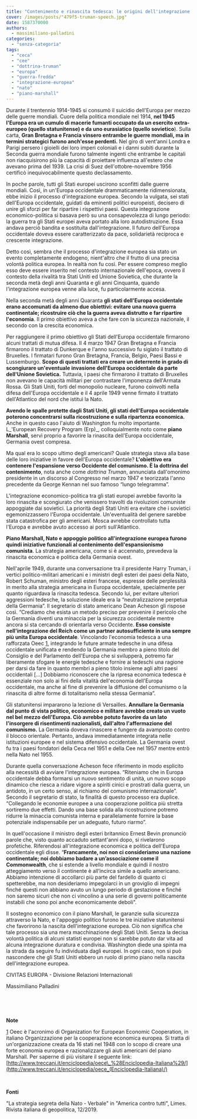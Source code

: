 ```yaml
---
title: "Contenimento e rinascita tedesca: le origini dell'integrazione europea"
cover: /images/posts/"479f5-truman-speech.jpg"
date: 1587370000
authors:
  - massimiliano-palladini
categories: 
  - "senza-categoria"
tags: 
  - "ceca"
  - "cee"
  - "dottrina-truman"
  - "europa"
  - "guerra-fredda"
  - "integrazione-europea"
  - "nato"
  - "piano-marshall"
---
```


Durante il trentennio 1914-1945 si consumò il suicidio dell'Europa per mezzo delle guerre mondiali. Cuore della politica mondiale nel 1914, **nel 1945 l'Europa era un cumulo di macerie fumanti occupato da un esercito extra-europeo (quello statunitense) e da uno eurasiatico (quello sovietico**). Sulla carta, **Gran Bretagna e Francia vinsero entrambe le guerre mondiali, ma in termini strategici furono anch'esse perdenti.** Nel giro di vent'anni Londra e Parigi persero i gioielli dei loro imperi coloniali e i danni subiti durante la Seconda guerra mondiale furono talmente ingenti che entrambe le capitali non riacquisirono più la capacità di proiettare influenza all'estero che avevano prima del 1939. La crisi di Suez dell'ottobre-novembre 1956 certificò inequivocabilmente questo declassamento.

In poche parole, tutti gli Stati europei uscirono sconfitti dalle guerre mondiali. Così, in un'Europa occidentale drammaticamente ridimensionata, ebbe inizio il processo d'integrazione europea. Secondo la vulgata, sei stati dell'Europa occidentale, guidati da eminenti politici europeisti, decisero di unire gli sforzi per far ripartire i rispettivi paesi. Questa integrazione economico-politica si basava però su una consapevolezza di lungo periodo: la guerra tra gli Stati europei aveva portato alla loro autodistruzione. Essa andava perciò bandita e sostituita dall'integrazione. Il futuro dell'Europa occidentale doveva essere caratterizzato da pace, solidarietà reciproca e crescente integrazione.

Detto così, sembra che il processo d'integrazione europea sia stato un evento completamente endogeno, nient'altro che il frutto di una precisa volontà politica europea. In realtà non fu così. Per essere compreso meglio esso deve essere inserito nel contesto internazionale dell'epoca, ovvero il contesto della rivalità tra Stati Uniti ed Unione Sovietica, che durante la seconda metà degli anni Quaranta e gli anni Cinquanta, quando l'integrazione europea venne alla luce, fu particolarmente accesa.

Nella seconda metà degli anni Quaranta **gli stati dell'Europa occidentale erano accomunati da almeno due obiettivi: evitare una nuova guerra continentale; ricostruire ciò che la guerra aveva distrutto e far ripartire l'economia**. Il primo obiettivo aveva a che fare con la sicurezza nazionale, il secondo con la crescita economica.

Per raggiungere il primo obiettivo gli Stati dell'Europa occidentale firmarono alcuni trattati di mutua difesa. Il 4 marzo 1947 Gran Bretagna e Francia firmarono il trattato di Dunkerque e l'anno successivo fu siglato il trattato di Bruxelles. I firmatari furono Gran Bretagna, Francia, Belgio, Paesi Bassi e Lussemburgo. **Scopo di questi trattati era creare un deterrente in grado di scongiurare un'eventuale invasione dell'Europa occidentale da parte dell'Unione Sovietica.** Tuttavia, i paesi che firmarono il trattato di Bruxelles non avevano le capacità militari per contrastare l'imponenza dell'Armata Rossa. Gli Stati Uniti, forti del monopolio nucleare, furono coinvolti nella difesa dell'Europa occidentale e il 4 aprile 1949 venne firmato il trattato dell'Atlantico del nord che istituì la Nato.

**Avendo le spalle protette dagli Stati Uniti, gli stati dell'Europa occidentale poterono concentrarsi sulla ricostruzione e sulla ripartenza economica.** Anche in questo caso l'aiuto di Washington fu molto importante. L_'European Recovery Program (Erp)_, colloquialmente noto come **piano Marshall**, servì proprio a favorire la rinascita dell'Europa occidentale, Germania ovest compresa.

Ma qual era lo scopo ultimo degli americani? Quale strategia stava alla base delle loro iniziative in favore dell'Europa occidentale? **L'obiettivo era contenere l'espansione verso Occidente del comunismo. È la dottrina del contenimento**, nota anche come _dottrina Truman_, annunciata dall'omonimo presidente in un discorso al Congresso nel marzo 1947 e teorizzata l'anno precedente da George Kennan nel suo famoso “lungo telegramma”.

L'integrazione economico-politica tra gli stati europei avrebbe favorito la loro rinascita e scongiurato che venissero travolti da rivoluzioni comuniste appoggiate dai sovietici. La priorità degli Stati Uniti era evitare che i sovietici egemonizzassero l'Europa occidentale. Un'eventualità del genere sarebbe stata catastrofica per gli americani. Mosca avrebbe controllato tutta l'Europa e avrebbe avuto accesso ai porti sull'Atlantico.

**Piano Marshall, Nato e appoggio politico all'integrazione europea furono quindi iniziative funzionali al contenimento dell'espansionismo comunista**. La strategia americana, come si è accennato, prevedeva la rinascita economica e politica della Germania ovest.

Nell'aprile 1949, durante una conversazione tra il presidente Harry Truman, i vertici politico-militari americani e i ministri degli esteri dei paesi della Nato, Robert Schuman, ministro degli esteri francese, espresse delle perplessità in merito alla strategia americana in Europa occidentale, specialmente per quanto riguardava la rinascita tedesca. Secondo lui, per evitare ulteriori aggressioni tedesche, la soluzione ideale era la “neutralizzazione perpetua della Germania”. Il segretario di stato americano Dean Acheson gli rispose così. “Crediamo che esista un metodo preciso per prevenire il pericolo che la Germania diventi una minaccia per la sicurezza occidentale mentre ancora si sta cercando di orientarla verso Occidente. **Esso consiste nell'integrazione del Reich come un partner autosufficiente in una sempre più unita Europa occidentale**. Vincolando l'economia tedesca a una rafforzata Oeec [1](#sdfootnote1sym), integrando le future armate tedesche in una difesa occidentale unificata e rendendo la Germania membro a pieno titolo del Consiglio e del Parlamento dell'Europa che si svilupperà, potremo far liberamente sfogare le energie tedesche e fornire ai tedeschi una ragione per darsi da fare in quanto membri a pieno titolo insieme agli altri paesi occidentali \[…\] Dobbiamo riconoscere che la ripresa economica tedesca è essenziale non solo ai fini della vitalità dell'economia dell'Europa occidentale, ma anche al fine di prevenire la diffusione del comunismo o la rinascita di altre forme di totalitarismo nella stessa Germania”.

Gli statunitensi impararono la lezione di Versailles. **Annullare la Germania dal punto di vista politico, economico e militare avrebbe creato un vuoto nel bel mezzo dell'Europa. Ciò avrebbe potuto favorire da un lato l'insorgere di risentimenti nazionalisti, dall'altro l'affermazione del comunismo.** La Germania doveva rinascere e fungere da avamposto contro il blocco orientale. Pertanto, andava immediatamente integrata nelle istituzioni europee e nel sistema difensivo occidentale. La Germania ovest fu tra i paesi fondatori della Ceca nel 1951 e della Cee nel 1957 mentre entrò nella Nato nel 1955.

Durante quella conversazione Acheson fece riferimento in modo esplicito alla necessità di avviare l'integrazione europea. “Riteniamo che in Europa occidentale debba formarsi un nuovo sentimento di unità, un nuovo scopo dinamico che riesca a ridare vigore a spiriti cinici e prostrati dalla guerra, un antidoto, in un certo senso, al richiamo del comunismo internazionale”. Secondo il segretario di stato, la finalità di questo processo era duplice. “Collegando le economie europee a una cooperazione politica più stretta sortiremo due effetti. Dando una base solida alla ricostruzione potremo ridurre la minaccia comunista interna e parallelamente fornire la base potenziale indispensabile per un adeguato, futuro riarmo”.

In quell'occasione il ministro degli esteri britannico Ernest Bevin pronunciò parole che, visto quanto accaduto settant'anni dopo, si rivelarono profetiche. Riferendosi all'integrazione economica e politica dell'Europa occidentale egli disse. “**Francamente, noi non ci consideriamo una nazione continentale; noi dobbiamo badare a un’associazione come il Commonwealth**, che si estende a livello mondiale e quindi il nostro atteggiamento verso il continente è all’incirca simile a quello americano. Abbiamo intenzione di accollarci più parte del fardello di quanto ci spetterebbe, ma non desideriamo impegolarci in un groviglio di impegni finché questi non abbiano avuto un lungo periodo di gestazione e finché non saremo sicuri che non ci vincolino a una serie di governi politicamente instabili che sono poi anche economicamente deboli".

Il sostegno economico con il piano Marshall, le garanzie sulla sicurezza attraverso la Nato, e l'appoggio politico furono le tre iniziative statunitensi che favorirono la nascita dell'integrazione europea. Ciò non significa che tale processo sia una mera macchinazione degli Stati Uniti. Senza la decisa volontà politica di alcuni statisti europei non si sarebbe potuto dar vita ad alcuna integrazione duratura e condivisa. Washington diede una spinta ma la strada da seguire fu individuata dagli europei. In ogni caso, non si può nascondere che gli Stati Uniti ebbero un ruolo di primo piano nella nascita dell'integrazione europea.

CIVITAS EUROPA - Divisione Relazioni Internazionali

Massimiliano Palladini

 

 

**Note**

[1](#sdfootnote1anc) Oeec è l'acronimo di Organization for European Economic Cooperation, in italiano Organizzazione per la cooperazione economica europea. Si tratta di un'organizzazione creata da 16 stati nel 1948 con lo scopo di creare una forte economia europea e razionalizzare gli aiuti americani del piano Marshall. Per saperne di più visitare il seguente link: [http://www.treccani.it/enciclopedia/oece\_%28Enciclopedia-Italiana%29/](http://www.treccani.it/enciclopedia/oece_(Enciclopedia-Italiana)/)

 

**Fonti**

"La strategia segreta della Nato - Verbale" in "America contro tutti", Limes. Rivista italiana di geopolitica, 12/2019.
